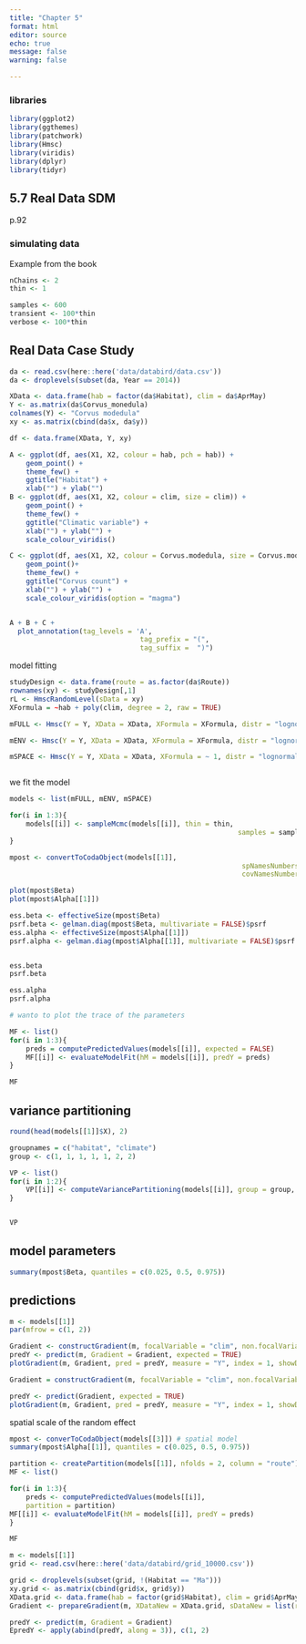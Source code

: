 ```yaml
---
title: "Chapter 5"
format: html
editor: source
echo: true
message: false
warning: false

---
```


### libraries

```r
library(ggplot2)
library(ggthemes)
library(patchwork)
library(Hmsc)
library(viridis)
library(dplyr)
library(tidyr)
```



## 5.7 Real Data SDM

p.92

### simulating data

Example from the book



```r
nChains <- 2
thin <- 1

samples <- 600
transient <- 100*thin
verbose <- 100*thin
```




## Real Data Case Study

```r
da <- read.csv(here::here('data/databird/data.csv'))
da <- droplevels(subset(da, Year == 2014))

XData <- data.frame(hab = factor(da$Habitat), clim = da$AprMay)
Y <- as.matrix(da$Corvus_monedula)
colnames(Y) <- "Corvus modedula"
xy <- as.matrix(cbind(da$x, da$y))

```



```r
df <- data.frame(XData, Y, xy)

A <- ggplot(df, aes(X1, X2, colour = hab, pch = hab)) +
	geom_point() +
	theme_few() +
	ggtitle("Habitat") +
	xlab("") + ylab("")
B <- ggplot(df, aes(X1, X2, colour = clim, size = clim)) +
	geom_point() +
	theme_few() +
	ggtitle("Climatic variable") +
	xlab("") + ylab("") +
	scale_colour_viridis()

C <- ggplot(df, aes(X1, X2, colour = Corvus.modedula, size = Corvus.modedula)) +
	geom_point()+
	theme_few() +
	ggtitle("Corvus count") +
	xlab("") + ylab("") +
	scale_colour_viridis(option = "magma")


A + B + C +
  plot_annotation(tag_levels = 'A',
  								tag_prefix = "(",
  								tag_suffix =  ")")


```

model fitting

```r
studyDesign <- data.frame(route = as.factor(da$Route))
rownames(xy) <- studyDesign[,1]
rL <- HmscRandomLevel(sData = xy)
XFormula = ~hab + poly(clim, degree = 2, raw = TRUE)

mFULL <- Hmsc(Y = Y, XData = XData, XFormula = XFormula, distr = "lognormal poisson", studyDesign = studyDesign, ranLevels = list(route = rL))

mENV <- Hmsc(Y = Y, XData = XData, XFormula = XFormula, distr = "lognormal poisson")

mSPACE <- Hmsc(Y = Y, XData = XData, XFormula = ~ 1, distr = "lognormal poisson", studyDesign = studyDesign, ranLevels = list(route = rL))



```

we fit the model

```r
models <- list(mFULL, mENV, mSPACE)

for(i in 1:3){
	models[[i]] <- sampleMcmc(models[[i]], thin = thin,
														samples = samples, transient = transient, nChains = nChains, verbose = verbose, initPar = "fixed effects")
}
```



```r
mpost <- convertToCodaObject(models[[1]],
														 spNamesNumbers = c(T, F),
														 covNamesNumbers = c(T, F))

plot(mpost$Beta)
plot(mpost$Alpha[[1]])

ess.beta <- effectiveSize(mpost$Beta)
psrf.beta <- gelman.diag(mpost$Beta, multivariate = FALSE)$psrf
ess.alpha <- effectiveSize(mpost$Alpha[[1]])
psrf.alpha <- gelman.diag(mpost$Alpha[[1]], multivariate = FALSE)$psrf


ess.beta
psrf.beta

ess.alpha
psrf.alpha

# wanto to plot the trace of the parameters

```


```r
MF <- list()
for(i in 1:3){
	preds = computePredictedValues(models[[i]], expected = FALSE)
	MF[[i]] <- evaluateModelFit(hM = models[[i]], predY = preds)
}

MF
```



## variance partitioning

```r
round(head(models[[1]]$X), 2)

groupnames = c("habitat", "climate")
group <- c(1, 1, 1, 1, 1, 2, 2)

VP <- list()
for(i in 1:2){
	VP[[i]] <- computeVariancePartitioning(models[[i]], group = group, groupnames = groupnames)
}


VP
```


## model parameters

```r
summary(mpost$Beta, quantiles = c(0.025, 0.5, 0.975))
```

## predictions
```r
m <- models[[1]]
par(mfrow = c(1, 2))

Gradient <- constructGradient(m, focalVariable = "clim", non.focalVariables = list(hab = 1))
predY <- predict(m, Gradient = Gradient, expected = TRUE)
plotGradient(m, Gradient, pred = predY, measure = "Y", index = 1, showData = TRUE)

Gradient = constructGradient(m, focalVariable = "clim", non.focalVariables = list(hab = 2))

predY <- predict(Gradient, expected = TRUE)
plotGradient(m, Gradient, pred = predY, measure = "Y", index = 1, showData = TRUE)

```


spatial scale of the random effect

```r
mpost <- converToCodaObject(models[[3]]) # spatial model
summary(mpost$Alpha[[1]], quantiles = c(0.025, 0.5, 0.975))

```

```r
partition <- createPartition(models[[1]], nfolds = 2, column = "route")
MF <- list()

for(i in 1:3){
	preds <- computePredictedValues(models[[i]],
	partition = partition)
MF[[i]] <- evaluateModelFit(hM = models[[i]], predY = preds)
}

MF
```


```r
m <- models[[1]]
grid <- read.csv(here::here('data/databird/grid_10000.csv'))

grid <- droplevels(subset(grid, !(Habitat == "Ma")))
xy.grid <- as.matrix(cbind(grid$x, grid$y))
XData.grid <- data.frame(hab = factor(grid$Habitat), clim = grid$AprMay)
Gradient <- prepareGradient(m, XDataNew = XData.grid, sDataNew = list(route = xy.grid))

predY <- predict(m, Gradient = Gradient)
EpredY <- apply(abind(predY, along = 3)), c(1, 2)
```


